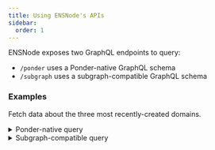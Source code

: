 ```yaml
---
title: Using ENSNode's APIs
sidebar:
  order: 1
---
```


ENSNode exposes two GraphQL endpoints to query:

- `/ponder` uses a Ponder-native GraphQL schema
- `/subgraph` uses a subgraph-compatible GraphQL schema

### Examples

Fetch data about the three most recently-created domains.

<details>
  <summary>Ponder-native query</summary>

```gql
{
  domains(orderBy: "createdAt", orderDirection: "desc", limit: 3) {
    items {
      name
      expiryDate
    }
  }
}
```

  <details>
    <summary>Ponder-native response</summary>

    ```json
    {
      "data": {
        "domains": {
          "items": [
            {
              "name": "ensanguo.eth",
              "expiryDate": "1758170255"
            },
            {
              "name": "fiffer.eth",
              "expiryDate": "2041994243"
            },
            {
              "name": "rifaisicilia.eth",
              "expiryDate": "1758170039"
            }
          ]
        }
      }
    }
    ```

  </details>
</details>

<details>
  <summary>Subgraph-compatible query</summary>

```gql
{
  domains(orderBy: "createdAt", orderDirection: "desc", first: 3) {
    name
    expiryDate
  }
}
```

  <details>
    <summary>Subgraph-native response</summary>

    ```json
    {
      "data": {
        "domains": [
          {
            "name": "ensanguo.eth",
            "expiryDate": "1758170255"
          },
          {
            "name": "fiffer.eth",
            "expiryDate": "2041994243"
          },
          {
            "name": "rifaisicilia.eth",
            "expiryDate": "1758170039"
          }
        ]
      }
    }
    ```

  </details>
</details>
